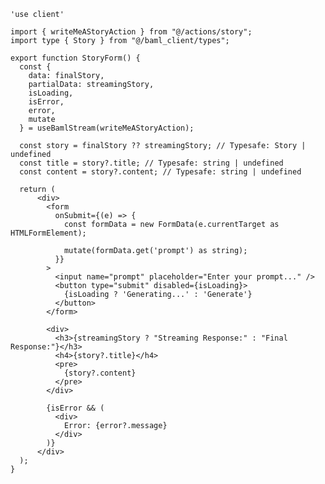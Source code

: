 
```tsx title="app/components/story-form.tsx" {3, 7-14}
'use client'

import { writeMeAStoryAction } from "@/actions/story";
import type { Story } from "@/baml_client/types";

export function StoryForm() {
  const {
    data: finalStory,
    partialData: streamingStory,
    isLoading,
    isError,
    error,
    mutate
  } = useBamlStream(writeMeAStoryAction);

  const story = finalStory ?? streamingStory; // Typesafe: Story | undefined
  const title = story?.title; // Typesafe: string | undefined
  const content = story?.content; // Typesafe: string | undefined

  return (
      <div>
        <form
          onSubmit={(e) => {
            const formData = new FormData(e.currentTarget as HTMLFormElement);

            mutate(formData.get('prompt') as string);
          }}
        >
          <input name="prompt" placeholder="Enter your prompt..." />
          <button type="submit" disabled={isLoading}>
            {isLoading ? 'Generating...' : 'Generate'}
          </button>
        </form>

        <div>
          <h3>{streamingStory ? "Streaming Response:" : "Final Response:"}</h3>
          <h4>{story?.title}</h4>
          <pre>
            {story?.content}
          </pre>
        </div>

        {isError && (
          <div>
            Error: {error?.message}
          </div>
        )}
      </div>
  );
}
```